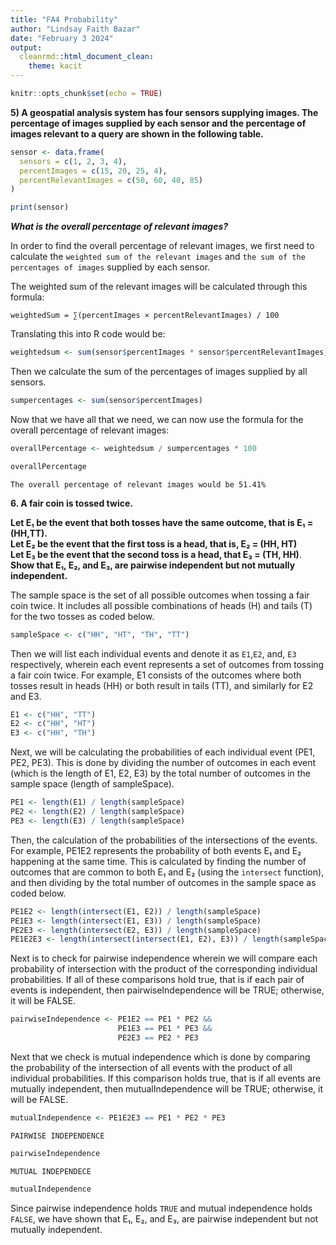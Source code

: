 ---
title: "FA4 Probability"
author: "Lindsay Faith Bazar"
date: "February 3 2024"
output: 
  cleanrmd::html_document_clean:
    theme: kacit
---

```{r setup, include=FALSE}
knitr::opts_chunk$set(echo = TRUE)
```

**5) A geospatial analysis system has four sensors supplying images. The percentage of images supplied by each sensor and the percentage of images relevant to a query are shown in the following table.**


```{r}
sensor <- data.frame(
  sensors = c(1, 2, 3, 4),
  percentImages = c(15, 20, 25, 4),
  percentRelevantImages = c(50, 60, 40, 85)
)

```

```{r}
print(sensor)
```

***What is the overall percentage of relevant images?***

In order to find the overall percentage of relevant images, we first need to calculate the `weighted sum of the relevant images` and `the sum of the percentages of images` supplied by each sensor.

The weighted sum of the relevant images will be calculated through this formula:

`weightedSum = ∑(percentImages × percentRelevantImages) / 100` 

Translating this into R code would be:

```{r}
weightedsum <- sum(sensor$percentImages * sensor$percentRelevantImages) / 100
```

Then we calculate the sum of the percentages of images supplied by all sensors.
```{r}
sumpercentages <- sum(sensor$percentImages)
```

Now that we have all that we need, we can now use the formula for the overall percentage of relevant images:

```{r}
overallPercentage <- weightedsum / sumpercentages * 100
```

```{r}
overallPercentage
```

`The overall percentage of relevant images would be 51.41%`

**6. A fair coin is tossed twice.**

**Let E₁ be the event that both tosses have the same outcome, that is E₁ = (HH,TT).**  
**Let E₂ be the event that the first toss is a head, that is, E₂ = (HH, HT)**  
**Let E₃ be the event that the second toss is a head, that E₃ = (TH, HH)**.  
**Show that E₁, E₂, and E₃, are pairwise independent but not mutually independent.**

The sample space is the set of all possible outcomes when tossing a fair coin twice. It includes all possible combinations of heads (H) and tails (T) for the two tosses as coded below.

```{r}
sampleSpace <- c("HH", "HT", "TH", "TT")
```

Then we will list each individual events and denote it as `E1`,`E2`, and, `E3` respectively, wherein each event represents a set of outcomes from tossing a fair coin twice. For example, E1 consists of the outcomes where both tosses result in heads (HH) or both result in tails (TT), and similarly for E2 and E3.

```{r}
E1 <- c("HH", "TT")
E2 <- c("HH", "HT")
E3 <- c("HH", "TH")
```

Next, we will be calculating the probabilities of each individual event (PE1, PE2, PE3). This is done by dividing the number of outcomes in each event (which is the length of E1, E2, E3) by the total number of outcomes in the sample space (length of sampleSpace).

```{r}
PE1 <- length(E1) / length(sampleSpace)
PE2 <- length(E2) / length(sampleSpace)
PE3 <- length(E3) / length(sampleSpace)
```

Then, the calculation of the probabilities of the intersections of the events. For example, PE1E2 represents the probability of both events E₁ and E₂ happening at the same time. This is calculated by finding the number of outcomes that are common to both E₁ and E₂ (using the `intersect` function), and then dividing by the total number of outcomes in the sample space as coded below.

```{r}
PE1E2 <- length(intersect(E1, E2)) / length(sampleSpace)
PE1E3 <- length(intersect(E1, E3)) / length(sampleSpace)
PE2E3 <- length(intersect(E2, E3)) / length(sampleSpace)
PE1E2E3 <- length(intersect(intersect(E1, E2), E3)) / length(sampleSpace)
```

Next is to check for pairwise independence wherein we will compare each probability of intersection with the product of the corresponding individual probabilities. If all of these comparisons hold true, that is if each pair of events is independent, then pairwiseIndependence will be TRUE; otherwise, it will be FALSE.

```{r}
pairwiseIndependence <- PE1E2 == PE1 * PE2 &&
                        PE1E3 == PE1 * PE3 &&
                        PE2E3 == PE2 * PE3

```

Next that we check is mutual independence which is done by comparing the probability of the intersection of all events with the product of all individual probabilities. If this comparison holds true, that is if all events are mutually independent, then mutualIndependence will be TRUE; otherwise, it will be FALSE.

```{r}
mutualIndependence <- PE1E2E3 == PE1 * PE2 * PE3
```

`PAIRWISE INDEPENDENCE`
```{r}
pairwiseIndependence
```

`MUTUAL INDEPENDECE`
```{r}
mutualIndependence
```

Since pairwise independence holds `TRUE` and mutual independence holds `FALSE`, we have shown that E₁, E₂, and E₃, are pairwise independent but not mutually independent.
